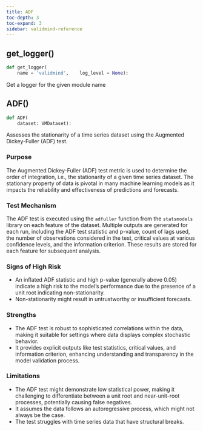 ```yaml
---
title: ADF
toc-depth: 3
toc-expand: 3
sidebar: validmind-reference
---
```


## get_logger[()]{.muted}

```python
def get_logger(
    name = 'validmind',    log_level = None):
```

Get a logger for the given module name

## ADF[()]{.muted}

```python
def ADF(
    dataset: VMDataset):
```

Assesses the stationarity of a time series dataset using the Augmented Dickey-Fuller (ADF) test.

### Purpose

The Augmented Dickey-Fuller (ADF) test metric is used to determine the order of integration, i.e., the stationarity of a given time series dataset. The stationary property of data is pivotal in many machine learning models as it impacts the reliability and effectiveness of predictions and forecasts.

### Test Mechanism

The ADF test is executed using the `adfuller` function from the `statsmodels` library on each feature of the dataset. Multiple outputs are generated for each run, including the ADF test statistic and p-value, count of lags used, the number of observations considered in the test, critical values at various confidence levels, and the information criterion. These results are stored for each feature for subsequent analysis.

### Signs of High Risk

- An inflated ADF statistic and high p-value (generally above 0.05) indicate a high risk to the model's performance due to the presence of a unit root indicating non-stationarity.
- Non-stationarity might result in untrustworthy or insufficient forecasts.

### Strengths

- The ADF test is robust to sophisticated correlations within the data, making it suitable for settings where data displays complex stochastic behavior.
- It provides explicit outputs like test statistics, critical values, and information criterion, enhancing understanding and transparency in the model validation process.

### Limitations

- The ADF test might demonstrate low statistical power, making it challenging to differentiate between a unit root and near-unit-root processes, potentially causing false negatives.
- It assumes the data follows an autoregressive process, which might not always be the case.
- The test struggles with time series data that have structural breaks.
